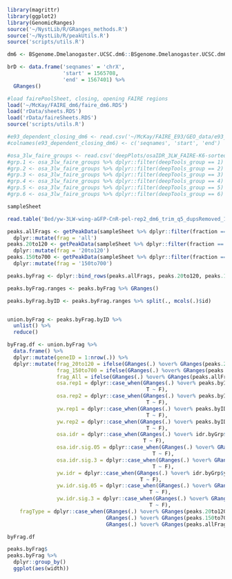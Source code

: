 ```r
library(magrittr)
library(ggplot2)
library(GenomicRanges)
source('~/NystLib/R/GRanges_methods.R')
source('~/NystLib/R/peakUtils.R')
source('scripts/utils.R')

dm6 <- BSgenome.Dmelanogaster.UCSC.dm6::BSgenome.Dmelanogaster.UCSC.dm6

brD <- data.frame('seqnames' = 'chrX',
                  'start' = 1565708,
                  'end' = 1567401) %>%
  GRanges()

#load fairePoolSheet, closing, opening FAIRE regions 
load('~/McKay/FAIRE_dm6/faire_dm6.RDS')
load('rData/sheets.RDS')
load('rData/faireSheets.RDS')
source('scripts/utils.R')

#e93_dependent_closing_dm6 <- read.csv('~/McKay/FAIRE_E93/GEO_data/e93_dependent_closing_dm6.bed', header = F, sep = '\t')[,c(1,2,3)]
#colnames(e93_dependent_closing_dm6) <- c('seqnames', 'start', 'end')

#osa_3lw_faire_groups <- read.csv('deepPlots/osaIDR_3LW_FAIRE-K6-sorted.bed', sep = '\t', header = T) %>% data.table::setnames("X.chrom","seqnames")
#grp.1 <- osa_3lw_faire_groups %>% dplyr::filter(deepTools_group == 1) %>% GRanges()
#grp.2 <- osa_3lw_faire_groups %>% dplyr::filter(deepTools_group == 2) %>% GRanges()
#grp.3 <- osa_3lw_faire_groups %>% dplyr::filter(deepTools_group == 3) %>% GRanges()
#grp.4 <- osa_3lw_faire_groups %>% dplyr::filter(deepTools_group == 4) %>% GRanges()
#grp.5 <- osa_3lw_faire_groups %>% dplyr::filter(deepTools_group == 5) %>% GRanges()
#grp.6 <- osa_3lw_faire_groups %>% dplyr::filter(deepTools_group == 6) %>% GRanges()
```

```r
sampleSheet

read.table('Bed/yw-3LW-wing-aGFP-CnR-pel-rep2_dm6_trim_q5_dupsRemoved_150to700.bed')
```


```r


peaks.allFrags <- getPeakData(sampleSheet %>% dplyr::filter(fraction == 'sup'), by = 'id', narrowPeak_colname = 'peak_allFrags') %>%
  dplyr::mutate(frag = 'all')
peaks.20to120 <- getPeakData(sampleSheet %>% dplyr::filter(fraction == 'sup'), by = 'id', narrowPeak_colname = 'peak_20to120') %>%
  dplyr::mutate(frag = '20to120')
peaks.150to700 <- getPeakData(sampleSheet %>% dplyr::filter(fraction == 'sup'), by = 'id', narrowPeak_colname = 'peak_150to700') %>% 
  dplyr::mutate(frag = '150to700')

peaks.byFrag <- dplyr::bind_rows(peaks.allFrags, peaks.20to120, peaks.150to700)

peaks.byFrag.ranges <- peaks.byFrag %>% GRanges()

peaks.byFrag.byID <- peaks.byFrag.ranges %>% split(., mcols(.)$id)


union.byFrag <- peaks.byFrag.byID %>%
  unlist() %>%
  reduce()

byFrag.df <- union.byFrag %>%
  data.frame() %>%
  dplyr::mutate(geneID = 1:nrow(.)) %>%
  dplyr::mutate(frag_20to120 = ifelse(GRanges(.) %over% GRanges(peaks.20to120), T, F),
                frag_150to700 = ifelse(GRanges(.) %over% GRanges(peaks.150to700), T, F),
                frag_All = ifelse(GRanges(.) %over% GRanges(peaks.allFrags), T, F),
                osa.rep1 = dplyr::case_when(GRanges(.) %over% peaks.byID$osaGFP.sup.rep1 ~ T,
                                             T ~ F),
                osa.rep2 = dplyr::case_when(GRanges(.) %over% peaks.byID$osaGFP.sup.rep2 ~ T,
                                             T ~ F),               
                yw.rep1 = dplyr::case_when(GRanges(.) %over% peaks.byID$yw.sup.rep1 ~ T,
                                             T ~ F),
                yw.rep2 = dplyr::case_when(GRanges(.) %over% peaks.byID$yw.sup.rep2 ~ T,
                                             T ~ F),              
                osa.idr = dplyr::case_when(GRanges(.) %over% idr.byGrp$osaGFP.sup ~ T,
                                            T ~ F),
                osa.idr.sig.05 = dplyr::case_when(GRanges(.) %over% GRanges(dplyr::filter(idrPeaks, grp == 'osaGFP.sup' & IDR_Score >= 540)) ~ T,
                                               T ~ F),
                osa.idr.sig.3 = dplyr::case_when(GRanges(.) %over% GRanges(dplyr::filter(idrPeaks, grp == 'osaGFP.sup' & IDR_Score >= 217)) ~ T,
                                               T ~ F),
                yw.idr = dplyr::case_when(GRanges(.) %over% idr.byGrp$yw.sup ~ T,
                                           T ~ F),
                yw.idr.sig.05 = dplyr::case_when(GRanges(.) %over% GRanges(dplyr::filter(idrPeaks, grp == 'yw.sup' & IDR_Score >= 540)) ~ T, 
                                              T ~ F),
                yw.idr.sig.3 = dplyr::case_when(GRanges(.) %over% GRanges(dplyr::filter(idrPeaks, grp == 'yw.sup' & IDR_Score >= 217)) ~ T, 
                                              T ~ F),
    fragType = dplyr::case_when(GRanges(.) %over% GRanges(peaks.20to120) ~ '20to120',
                                GRanges(.) %over% GRanges(peaks.150to700) ~ '150to700',
                                GRanges(.) %over% GRanges(peaks.allFrags) ~ 'allFrags'))

byFrag.df
```
```r
peaks.byFrag$
peaks.byFrag %>%
  dplyr::group_by()
  ggplot(aes(width))
```

